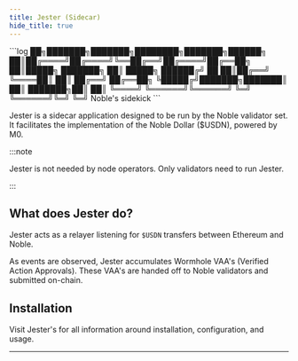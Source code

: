 ```yaml
---
title: Jester (Sidecar)
hide_title: true
---
```



<div style={{ display: 'flex'}}>
```log
     ██╗███████╗███████╗████████╗███████╗██████╗ 
     ██║██╔════╝██╔════╝╚══██╔══╝██╔════╝██╔══██╗
     ██║█████╗  ███████╗   ██║   █████╗  ██████╔╝
██   ██║██╔══╝  ╚════██║   ██║   ██╔══╝  ██╔══██╗
╚█████╔╝███████╗███████║   ██║   ███████╗██║  ██║
 ╚════╝ ╚══════╝╚══════╝   ╚═╝   ╚══════╝╚═╝  ╚═╝
                             Noble's sidekick  
 ```
</div>

Jester is a sidecar application designed to be run by the Noble validator set. It facilitates the implementation of the Noble Dollar ($USDN), powered by M0.

:::note

Jester is not needed by node operators. Only validators need to run Jester.

:::

## What does Jester do?

Jester acts as a relayer listening for `$USDN` transfers between Ethereum and Noble.

As events are observed, Jester accumulates Wormhole VAA's (Verified Action Approvals).
These VAA's are handed off to Noble validators and submitted on-chain.

## Installation

Visit Jester's <GitHubButton repoUrl="https://github.com/noble-assets/jester"/> for all information around installation, configuration, and usage.

---

<DocCardList />